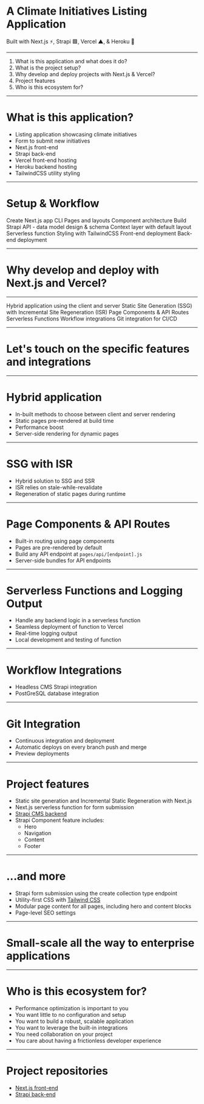 <SlidePage>
    
<Cover>

<h1
  style={{
    color: '#3dcc68',
  }}
>A Climate Initiatives Listing Application</h1>

Built with Next.js ⚡, Strapi 🟪, Vercel ▲, & Heroku 🔳

</Cover>

---

1. What is this application and what does it do?
1. What is the project setup?
1. Why develop and deploy projects with Next.js & Vercel?
1. Project features
1. Who is this ecosystem for?

---

# What is this application?

- Listing application showcasing climate initiatives
- Form to submit new initiatives
- Next.js front-end
- Strapi back-end
- Vercel front-end hosting
- Heroku backend hosting
- TailwindCSS utility styling

---

# Setup & Workflow

<Steps>
  <Step>Create Next.js app CLI</Step>
  <Step>Pages and layouts</Step>
  <Step>Component architecture</Step>
  <Step>Build Strapi API - data model design & schema</Step>
  <Step>Context layer with default layout</Step>
  <Step>Serverless function</Step>
  <Step>Styling with TailwindCSS</Step>
  <Step>Front-end deployment</Step>
  <Step>Back-end deployment</Step>
</Steps>


---

# Why develop and deploy with Next.js and Vercel?

---

<Steps>
  <Step>Hybrid application using the client and server</Step>
  <Step>Static Site Generation (SSG) with Incremental Site Regeneration (ISR)</Step>
  <Step>Page Components & API Routes</Step>
  <Step>Serverless Functions</Step>
  <Step>Workflow integrations</Step>
  <Step>Git integration for CI/CD</Step>
</Steps>

---

# Let's touch on the specific features and integrations

---

# Hybrid application

- In-built methods to choose between client and server rendering
- Static pages pre-rendered at build time
- Performance boost
- Server-side rendering for dynamic pages

---

# SSG with ISR

- Hybrid solution to SSG and SSR
- ISR relies on stale-while-revalidate
- Regeneration of static pages during runtime

---

# Page Components & API Routes

- Built-in routing using page components
- Pages are pre-rendered by default
- Build any API endpoint at `pages/api/[endpoint].js`
- Server-side bundles for API endpoints

---

# Serverless Functions and Logging Output

- Handle any backend logic in a serverless function
- Seamless deployment of function to Vercel
- Real-time logging output
- Local development and testing of function

---

# Workflow Integrations

- Headless CMS Strapi integration
- PostGreSQL database integration

---

# Git Integration

- Continuous integration and deployment
- Automatic deploys on every branch push and merge
- Preview deployments

---

# Project features

- Static site generation and Incremental Static Regeneration with Next.js
- Next.js serverless function for form submission
- [Strapi CMS backend](https://github.com/jaepass/strapi-climate-api)
- Strapi Component feature includes:
  - Hero
  - Navigation
  - Content
  - Footer

---

# ...and more

- Strapi form submission using the create collection type endpoint
- Utility-first CSS with [Tailwind CSS](https://tailwindcss.com)
- Modular page content for all pages, including hero and content blocks
- Page-level SEO settings

---

# Small-scale all the way to enterprise applications

---

# Who is this ecosystem for?

- Performance optimization is important to you
- You want little to no configuration and setup
- You want to build a robust, scalable application
- You want to leverage the built-in integrations
- You need collaboration on your project
- You care about having a frictionless developer experience

---

# Project repositories

- [Next.js front-end](https://github.com/jaepass/strapi-nextjs-climate)
- [Strapi back-end](https://github.com/jaepass/strapi-climate-api)

</SlidePage>
